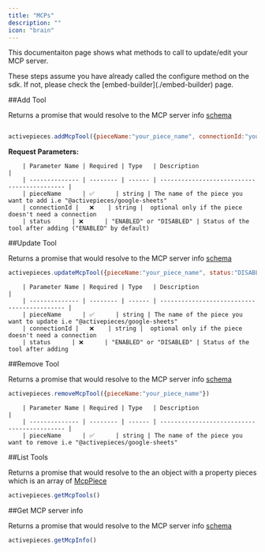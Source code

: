 ```yaml
---
title: "MCPs"
description: ""
icon: "brain"
---
```

<Snippet file="enterprise-feature.mdx" />

This documentaiton page shows what methods to call to update/edit your MCP server.

<Tip>
These steps assume you have already called the configure method on the sdk. If not, please check the [embed-builder](./embed-builder) page.
</Tip>


##Add Tool 

Returns a promise that would resolve to the MCP server info [schema](../endpoints/mcp-servers/schema)


```js

activepieces.addMcpTool({pieceName:"your_piece_name", connectionId:"your_connection_id "})

```

 **Request Parameters:**

        | Parameter Name | Required | Type   | Description                                 |
        | -------------- | -------- | ------ | ------------------------------------------- |
        | pieceName      | ✅      | string | The name of the piece you want to add i.e "@activepieces/google-sheets" 
        | connectionId |   ❌    | string |  optional only if the piece doesn't need a connection
        | status      | ❌      | "ENABLED" or "DISABLED" | Status of the tool after adding ("ENABLED" by default)


##Update Tool

Returns a promise that would resolve to the MCP server info [schema](../endpoints/mcp-servers/schema)

```js
activepieces.updateMcpTool({pieceName:"your_piece_name", status:"DISABLED"})
```
        | Parameter Name | Required | Type   | Description                                 |
        | -------------- | -------- | ------ | ------------------------------------------- |
        | pieceName      | ✅      | string | The name of the piece you want to update i.e "@activepieces/google-sheets" 
        | connectionId |   ❌    | string |  optional only if the piece doesn't need a connection
        | status      | ❌      | "ENABLED" or "DISABLED" | Status of the tool after adding



##Remove Tool 

Returns a promise that would resolve to the MCP server info [schema](../endpoints/mcp-servers/schema)

```js
activepieces.removeMcpTool({pieceName:"your_piece_name"})
```

        | Parameter Name | Required | Type   | Description                                 |
        | -------------- | -------- | ------ | ------------------------------------------- |
        | pieceName      | ✅      | string | The name of the piece you want to remove i.e "@activepieces/google-sheets" 



##List Tools 

Returns a promise that would resolve to the an object with a property pieces which is an array of [McpPiece](../endpoints/mcp-pieces/schema)

```js
activepieces.getMcpTools()
```

##Get MCP server info 

Returns a promise that would resolve to the MCP server info [schema](../endpoints/mcp-servers/schema)

```js
activepieces.getMcpInfo()
```


